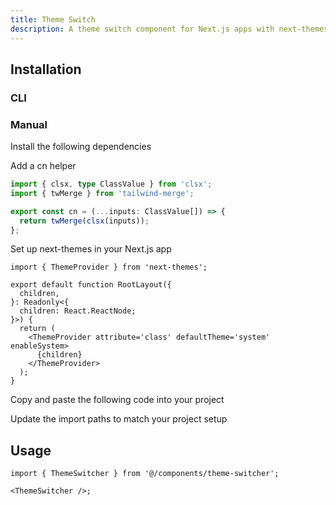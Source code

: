 ```yaml
---
title: Theme Switch
description: A theme switch component for Next.js apps with next-themes and Tailwind CSS, supporting system, light, and dark modes.
---
```


<ComponentPreview
  name='theme-switch-demo'
  v0Url='https://kelvinmai.io/r/theme-switch.json'
/>

## Installation

### CLI

<NpmCommand value='npx shadcn@latest add https://kelvinmai.io/r/theme-switch.json' />

### Manual

<Steps>

<Step>Install the following dependencies</Step>

<NpmCommand value='npm install next-themes lucide-react motion clsx tailwind-merge' />

<Step>Add a cn helper</Step>

```ts lib/utils.ts
import { clsx, type ClassValue } from 'clsx';
import { twMerge } from 'tailwind-merge';

export const cn = (...inputs: ClassValue[]) => {
  return twMerge(clsx(inputs));
};
```

<Step>Set up next-themes in your Next.js app</Step>

```tsx app/layout.tsx
import { ThemeProvider } from 'next-themes';

export default function RootLayout({
  children,
}: Readonly<{
  children: React.ReactNode;
}>) {
  return (
    <ThemeProvider attribute='class' defaultTheme='system' enableSystem>
      {children}
    </ThemeProvider>
  );
}
```

<Step>Copy and paste the following code into your project</Step>

<ComponentSource name='theme-switch' title='components/theme-switch.tsx' />

<Step>Update the import paths to match your project setup</Step>

</Steps>

## Usage

```tsx
import { ThemeSwitcher } from '@/components/theme-switcher';

<ThemeSwitcher />;
```
